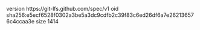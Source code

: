 version https://git-lfs.github.com/spec/v1
oid sha256:e5ecf6528f0302a3be5a3dc9cdfb2c39f83c6ed26df6a7e262136576c4ccaa3e
size 1414
